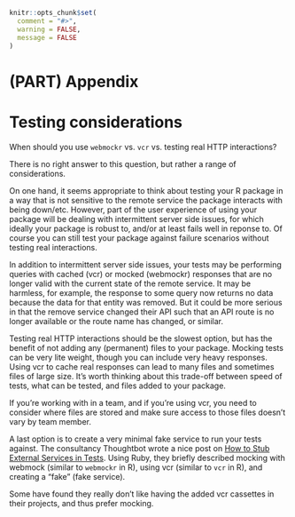 ```r
knitr::opts_chunk$set(
  comment = "#>",
  warning = FALSE,
  message = FALSE
)
```

#  (PART) Appendix {-}

# Testing considerations {#testing-considerations}

When should you use `webmockr` vs. `vcr` vs. testing real HTTP interactions?

There is no right answer to this question, but rather a range of considerations.

On one hand, it seems appropriate to think about testing your R package
in a way that is not sensitive to the remote service the package interacts
with being down/etc. However, part of the user experience of using your
package will be dealing with intermittent server side issues, for which
ideally your package is robust to, and/or at least fails well in
reponse to. Of course you can still test your package against failure
scenarios without testing real interactions.

In addition to intermittent server side issues, your tests may be performing
queries with cached (vcr) or mocked (webmockr) responses that are no longer
valid with the current state of the remote service. It may be harmless, for
example, the response to some query now returns no data because the
data for that entity was removed. But it could be more serious in that the
remove service changed their API such that an API route is no longer
available or the route name has changed, or similar.

Testing real HTTP interactions should be the slowest option, but has the
benefit of not adding any (permanent) files to your package. Mocking
tests can be very lite weight, though you can include very heavy responses.
Using vcr to cache real responses can lead to many files and sometimes
files of large size. It's worth thinking about this trade-off between
speed of tests, what can be tested, and files added to your package.

If you're working with in a team, and if you're using vcr, you need to
consider where files are stored and make sure access to those files
doesn't vary by team member.

A last option is to create a very minimal fake service to run your tests
against. The consultancy Thoughtbot wrote a nice post on
[How to Stub External Services in Tests][tbpost]. Using Ruby, they briefly
described mocking with webmock (similar to `webmockr` in R), using vcr
(similar to `vcr` in R), and creating a "fake" (fake service).

Some have found they really don't like having the added vcr cassettes
in their projects, and thus prefer mocking.


[tbpost]: https://thoughtbot.com/blog/how-to-stub-external-services-in-tests

<!-- https://quickleft.com/blog/decreasing-vcr-dependency-webmock/ -->
